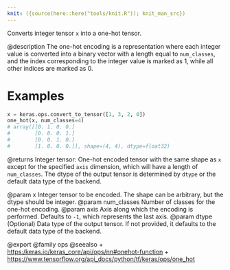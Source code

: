 ```yaml
---
knit: ({source(here::here("tools/knit.R")); knit_man_src})
---
```

Converts integer tensor `x` into a one-hot tensor.

@description
The one-hot encoding is a representation where each integer value is
converted into a binary vector with a length equal to `num_classes`,
and the index corresponding to the integer value is marked as 1, while
all other indices are marked as 0.

# Examples
```python
x = keras.ops.convert_to_tensor([1, 3, 2, 0])
one_hot(x, num_classes=4)
# array([[0. 1. 0. 0.]
#        [0. 0. 0. 1.]
#        [0. 0. 1. 0.]
#        [1. 0. 0. 0.]], shape=(4, 4), dtype=float32)
```

@returns
Integer tensor: One-hot encoded tensor with the same shape as `x`
except for the specified `axis` dimension, which will have
a length of `num_classes`. The dtype of the output tensor
is determined by `dtype` or the default data type of the backend.

@param x Integer tensor to be encoded. The shape can be
    arbitrary, but the dtype should be integer.
@param num_classes Number of classes for the one-hot encoding.
@param axis Axis along which the encoding is performed. Defaults to
    `-1`, which represents the last axis.
@param dtype (Optional) Data type of the output tensor. If not
    provided, it defaults to the default data type of the backend.

@export
@family ops
@seealso
+ <https:/keras.io/keras_core/api/ops/nn#onehot-function>
+ <https://www.tensorflow.org/api_docs/python/tf/keras/ops/one_hot>
